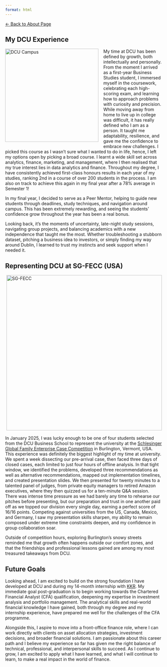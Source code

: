 ```yaml
---
format: html
---
```


<style>
  .float-left {
    float: left;
    width: 300px;
    margin: 0 1rem 1rem 0;
    object-fit: cover;
  }
  .float-right {
    float: right;
    width: 500px;
    margin: 0 0 1rem 1rem;
    object-fit: cover;
  }
  .clearfix::after {
    content: "";
    display: block;
    clear: both;
  }
</style>

<a href="/about.qmd" class="back-button">← Back to About Page</a>

## My DCU Experience
<img src="experience_images/dcu_experience.jpeg" alt="DCU Campus" class="float-left bordered-image"/>

My time at DCU has been defined by growth, both intellectually and personally. From the moment I arrived as a first-year Business Studies student, I immersed myself in the coursework, celebrating each high-scoring exam, and learning how to approach problems with curiosity and precision. While moving away from home to live up in college was difficult, it has really defined who I am as a person. It taught me adaptability, resilience, and gave me the confidence to embrace new challenges. I picked this course as I wasn't sure what I wanted to do in life, hence, I left my options open by picking a broad course. I learnt a wide skill set across analytics, finance, marketing, and management, where I then realised that my true interest lies in data analytics and finance. Throughout my degree, I have consistently achieved first-class honours results in each year of my studies, ranking 2nd in a course of over 200 students in the process. I am also on track to achieve this again in my final year after a 78% average in Semester 1!

In my final year, I decided to serve as a Peer Mentor, helping to guide new students through deadlines, study techniques, and navigation around campus. This has been extremely rewarding, and seeing the students' confidence grow throughout the year has been a real bonus.

Looking back, it's the moments of uncertainty, late-night study sessions, navigating group projects, and balancing academics with a new independence that taught me the most. Whether troubleshooting a stubborn dataset, pitching a business idea to investors, or simply finding my way around Dublin, I learned to trust my instincts and seek support when I needed it.




 
## Representing DCU at SG-FECC (USA)

<img src="experience_images/sgfecc.jpeg" alt="SG-FECC" class="float-right bordered-image"/>

In January 2025, I was lucky enough to be one of four students selected from the DCU Business School to represent the university at the [Schlesinger Global Family Enterprise Case Competition](https://site.uvm.edu/sgfecc/about/){.projects-link} in Burlington, Vermont, USA. This experience was definitely the biggest highlight of my time at university. We spent a week dissecting our pre-arrival case, then faced three days of closed cases, each limited to just four hours of offline analysis. In that tight window, we identified the problems, developed three recommendations as well as alternative recommendations, mapped out implementation timelines, and created presentation slides. We then presented for twenty minutes to a talented panel of judges, from private equity managers to retired Amazon executives, where they then quizzed us for a ten-minute Q&A session. There was intense time pressure as we had barely any time to rehearse our pitches before presenting, but our preparation and trust in one another paid off as we topped our division every single day, earning a perfect score of 16/16 points. Competing against universities from the US, Canada, Mexico, and Germany, I saw my presentation skills sharpen, my ability to remain composed under extreme time constraints deepen, and my confidence in group collaboration soar.

Outside of competition hours, exploring Burlington's snowy streets reminded me that growth often happens outside our comfort zones, and that the friendships and professional lessons gained are among my most treasured takeaways from DCU.

## Future Goals

Looking ahead, I am excited to build on the strong foundation I have developed at DCU and during my 14-month internship with [KKR](kkr.qmd){.projects-link}. My immediate goal post-graduation is to begin working towards the Chartered Financial Analyst (CFA) qualification, deepening my expertise in investment analysis and portfolio management. The analytical skills and real-world financial knowledge I have gained, both through my degree and my internship experience, have prepared me well for the challenges of the CFA programme. 

Alongside this, I aspire to move into a front-office finance role, where I can work directly with clients on asset allocation strategies, investment decisions, and broader financial solutions. I am passionate about this career path and I believe my experience so far has given me the right balance of technical, professional, and interpersonal skills to succeed. As I continue to grow, I am excited to apply what I have learned, and what I will continue to learn, to make a real impact in the world of finance.